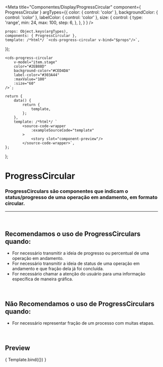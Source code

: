 
<Meta
	title="Componentes/Display/ProgressCircular"
	component={ ProgressCircular }
	argTypes={{
		color: { control: 'color' },
		backgroundColor: { control: 'color' },
		labelColor: { control: 'color' },
		size: { control: 
			{
				type: 'range',
				min: 24,
				max: 100,
				step: 6,
			},
		},
	}
}
/>

	props: Object.keys(argTypes),
	components: { ProgressCircular },
	template: /*html*/ `<cds-progress-circular v-bind="$props"/>`,
});

	<cds-progress-circular
		v-model="item.stage"
		color="#2EB88D"
		background-color="#CED4DA"
		label-color="#303A44"
		:maxValue="100"
		:size="60"
	/>`;

	return {
		data() {
			return {
				template,
			};
		},
		template: /*html*/ `
			<source-code-wrapper
				:exampleSourceCode="template"
			>
				<story slot="component-preview"/>
			</source-code-wrapper>`,
	};
};

# ProgressCircular

### ProgressCirculars são componentes que indicam o status/progresso de uma operação em andamento, em formato circular.
---
<br />

## Recomendamos o uso de ProgressCirculars quando:
- For necessário transmitir a ideia de progresso ou percentual de uma operação em andamento.
- For necessário transmitir a ideia de status de uma operação em andamento e que fração dela já foi concluída.
- For necessário chamar a atenção do usuário para uma informação específica de maneira gráfica.

<br />

## Não Recomendamos o uso de ProgressCirculars quando:
- For necessário representar fração de um processo com muitas etapas.

<br />

## Preview

<Canvas>
	<Story
		name="Progress circular"
		decorators={[docsDecorator]}
		args={{
			size: 60,
			value: 10,
		}}
	>
		{ Template.bind({}) }
	</Story>
</Canvas>

<ArgsTable story="Progress circular" />
